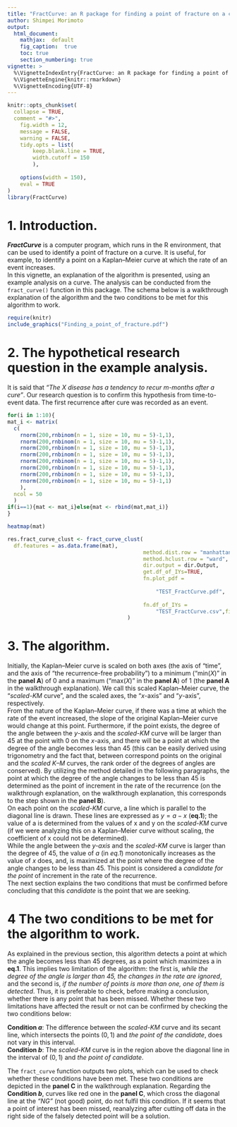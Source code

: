 ```yaml
---
title: "FractCurve: an R package for finding a point of fracture on a curve."
author: Shimpei Morimoto
output: 
  html_document:
    mathjax:  default
    fig_caption:  true
    toc: true
    section_numbering: true
vignette: >
  %\VignetteIndexEntry{FractCurve: an R package for finding a point of fracture on a curve.}
  %\VignetteEngine{knitr::rmarkdown}
  %\VignetteEncoding{UTF-8}
---
```


```r
knitr::opts_chunk$set(
  collapse = TRUE,
  comment = "#>",
	fig.width = 12, 
	message = FALSE,
	warning = FALSE,
	tidy.opts = list(
		keep.blank.line = TRUE,
		width.cutoff = 150
		),
  
	options(width = 150),
	eval = TRUE
)
library(FractCurve)
```

# 1. Introduction.
__*FractCurve*__ is a computer program, which runs in the R environment, that can be used to identify a point of fracture on a curve. It is useful, for example, to identify a point on a Kaplan–Meier curve at which the rate of an event increases.   
In this vignette, an explanation of the algorithm is presented, using an example analysis on a curve. The analysis can be conducted from the `fract_curve()` function in this package. The schema below is a walkthrough explanation of the algorithm and the two conditions to be met for this algorithm to work.  


```r
require(knitr)
include_graphics("Finding_a_point_of_fracture.pdf")
```


# 2. The hypothetical research question in the example analysis.
It is said that *“The X disease has a tendency to recur m-months after a cure”*. Our research question is to confirm this hypothesis from time-to-event data. The first recurrence after cure was recorded as an event.

```r
for(i in 1:10){
mat_i <- matrix(
  c(
    rnorm(200,rnbinom(n = 1, size = 10, mu = 5)-1,1), 
    rnorm(200,rnbinom(n = 1, size = 10, mu = 5)-1,1), 
    rnorm(200,rnbinom(n = 1, size = 10, mu = 5)-1,1),
    rnorm(200,rnbinom(n = 1, size = 10, mu = 5)-1,1), 
    rnorm(200,rnbinom(n = 1, size = 10, mu = 5)-1,1), 
    rnorm(200,rnbinom(n = 1, size = 10, mu = 5)-1,1),
    rnorm(200,rnbinom(n = 1, size = 10, mu = 5)-1,1),
    rnorm(200,rnbinom(n = 1, size = 10, mu = 5)-1,1)
    ),
  ncol = 50
  )
if(i==1){mat <- mat_i}else{mat <- rbind(mat,mat_i)}
}

heatmap(mat)

res.fract_curve_clust <- fract_curve_clust(
  df.features = as.data.frame(mat),
                                           method.dist.row = "manhattan", method.dist.col = "manhattan",
                                           method.hclust.row = "ward", method.hclust.col = "ward",
                                           dir.output = dir.Output,
                                           get.df_of_IYs=TRUE, 
                                           fn.plot_pdf =
                                             
                                               "TEST_FractCurve.pdf",
                                          
                                           fn.df_of_IYs =
                                               "TEST_FractCurve.csv",fisher_test = FALSE
                                      )


```

# 3. The algorithm.
Initially, the Kaplan–Meier curve is scaled on both axes (the axis of “time”, and the axis of “the recurrence-free probability”) to a minimum ("min(*X*)” in the **panel A**) of 0 and a maximum ("max(*X*)” in the **panel A**) of 1 (the **panel A** in the walkthrough explanation). We call this scaled Kaplan–Meier curve, the “*scaled-KM* curve”, and the scaled axes, the “*x*-axis” and “*y*-axis”, respectively.  
From the nature of the Kaplan–Meier curve, if there was a time at which the rate of the event increased, the slope of the original Kaplan–Meier curve would change at this point. Furthermore, if the point exists, the degree of the angle between the *y*-axis and the *scaled-KM* curve will be larger than 45 at the point with 0 on the *x*-axis, and there will be a point at which the degree of the angle becomes less than $45$ (this can be easily derived using trigonometry and the fact that, between correspond points on the original and the *scaled K–M* curves, the rank order of the degrees of angles are conserved). By utilizing the method detailed in the following paragraphs, the point at which the degree of the angle changes to be less than $45$ is determined as the point of increment in the rate of the recurrence (on the walkthrough explanation, on the walkthrough explanation, this corresponds to the step shown in the **panel B**).  
 On each point on the *scaled-KM* curve, a line which is parallel to the diagonal line is drawn. These lines are expressed as $y=a-x$ (**eq.1**); the value of a is determined from the values of x and y on the *scaled-KM* curve (if we were analyzing this on a Kaplan–Meier curve without scaling, the coefficient of x could not be determined).  
While the angle between the *y-axis* and the *scaled-KM* curve is larger than the degree of $45$, the value of *a* (in *eq.1*) monotonically increases as the value of *x* does, and, is maximized at the point where the degree of the angle changes to be less than 45. This point is considered a *candidate for the point* of increment in the rate of the recurrence.  
The next section explains the two conditions that must be confirmed before concluding that this *candidate* is the point that we are seeking.


# 4 The two conditions to be met for the algorithm to work.
As explained in the previous section, this algorithm detects a point at which the angle becomes less than 45 degrees, as a point which maximizes a in **eq.1**. This implies two limitation of the algorithm: the first is, *while the degree of the angle is larger than 45, the changes in the rate are ignored*, and the second is, *if the number of points is more than one, one of them is detected*. Thus, it is preferable to check, before making a conclusion, whether there is any point that has been missed.
Whether these two limitations have affected the result or not can be confirmed by checking the two conditions below:  

**Condition _a_**: The difference between the *scaled-KM* curve and its secant line, which intersects the points $(0,1)$ and *the point of the candidate*, does not vary in this interval.  
**Condition _b_**: The *scaled-KM* curve is in the region above the diagonal line in the interval of $(0,1)$ and *the point of candidate*.  

The `fract_curve` function outputs two plots, which can be used to check whether these conditions have been met. 
These two conditions are depicted in the **panel C** in the walkthrough explanation. Regarding the **Condition _b_**, curves like red one in the **panel C**, which cross the diagonal line at the *“NG”* (not good) point, do not fulfil this condition. If it seems that a point of interest has been missed, reanalyzing after cutting off data in the right side of the falsely detected point will be a solution.




